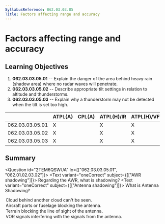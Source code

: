 ```yaml
---
SyllabusReference: 062.03.03.05
Title: Factors affecting range and accuracy
---
```


# Factors affecting range and accuracy

## Learning Objectives

1.  **062.03.03.05.01** -- Explain the danger of the area behind heavy rain
    (shadow area) where no radar waves will penetrate.
2.  **062.03.03.05.02** -- Describe appropriate tilt settings in relation to
    altitude and thunderstorms.
3.  **062.03.03.05.03** -- Explain why a thunderstorm may not be detected when
    the tilt is set too high.

|                 | ATPL(A) | CPL(A) | ATPL(H)/IR | ATPL(H)/VFR | CPL(H) | IR  | CBIR(A) |
| --------------- | ------- | ------ | ---------- | ----------- | ------ | --- | ------- |
| 062.03.03.05.01 | X       |        | X          | X           |        | X   | X       |
| 062.03.03.05.02 | X       |        | X          | X           |        | X   | X       |
| 062.03.03.05.03 | X       |        | X          | X           |        | X   | X       |

## Summary

<Question id="2TEM6QSWUA" lo={["062.03.03.05.01", "062.01.02.03.02"]}>
  <Text variant="oneCorrect" subject={[["AWR shadowing"]]}>
    Regarding the AWR, what is shadowing?
  </Text>
<Text variant="oneCorrect" subject={[["Antenna shadowing"]]}>
  What is Antenna Shadowing?
</Text>
<Option
  subject={[["AWR shadowing"]]}
  why="Describes Radar shadowing, when an object can't be seen on radar since it's hidden behind another closer object."
>
  Cloud behind another cloud can't be seen.
</Option>
<Option
  subject={[["Antenna shadowing"]]}
  why="Describes antenna shadowing, when the aircraft structure blocks the line of sight of the antenna."
>
  Aircraft parts or fuselage blocking the antenna.
</Option>

  <Option>Terrain blocking the line of sight of the antenna.</Option>
  <Option>VOR signals interfering with the signals from the antenna.</Option>
</Question>
